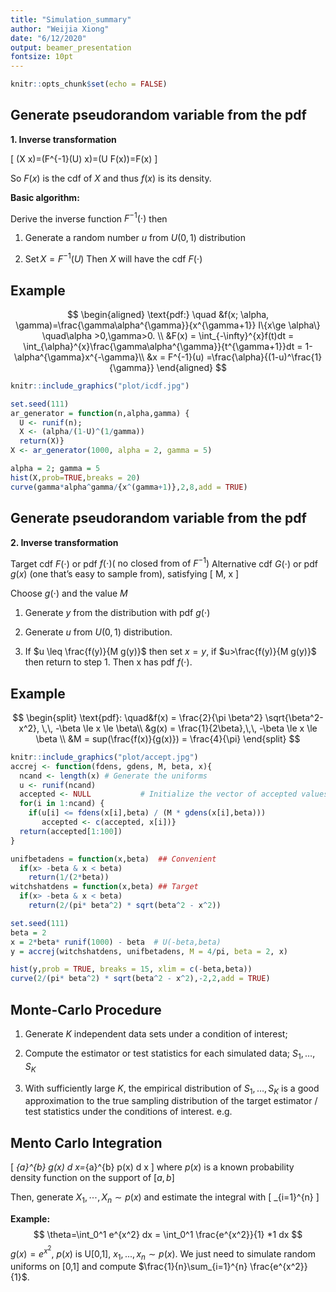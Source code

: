 ```yaml
---
title: "Simulation_summary"
author: "Weijia Xiong"
date: "6/12/2020"
output: beamer_presentation
fontsize: 10pt
---
```



```r
knitr::opts_chunk$set(echo = FALSE)
```

## Generate pseudorandom variable from the pdf

**1. Inverse transformation**

\[
\mathrm{P}(X \leq x)=\mathrm{P}\left(F^{-1}(U) \leq x\right)=\mathrm{P}(U \leq F(x))=F(x)
\]

So $F(x)$ is the cdf of $X$ and thus $f(x)$ is its density.


**Basic algorithm:**

Derive the inverse function $F^{-1}(\cdot)$ then

1. Generate a random number $u$ from $U(0,1)$ distribution

2. $\operatorname{Set} X=F^{-1}(U)$
Then $X$ will have the cdf $F(\cdot)$

## Example

$$
\begin{aligned}
\text{pdf:} \quad &f(x; \alpha, \gamma)=\frac{\gamma\alpha^{\gamma}}{x^{\gamma+1}} I\{x\ge \alpha\} \quad\alpha >0,\gamma>0. \\
&F(x) = \int_{-\infty}^{x}f(t)dt = \int_{\alpha}^{x}\frac{\gamma\alpha^{\gamma}}{t^{\gamma+1}}dt = 1- \alpha^{\gamma}x^{-\gamma}\\
&x = F^{-1}(u) =\frac{\alpha}{(1-u)^\frac{1}{\gamma}}
\end{aligned}
$$ 

```r
knitr::include_graphics("plot/icdf.jpg")

set.seed(111)
ar_generator = function(n,alpha,gamma) {
  U <- runif(n);
  X <- (alpha/(1-U)^(1/gamma))
  return(X)}
X <- ar_generator(1000, alpha = 2, gamma = 5)

alpha = 2; gamma = 5
hist(X,prob=TRUE,breaks = 20)
curve(gamma*alpha^gamma/{x^(gamma+1)},2,8,add = TRUE)
```

## Generate pseudorandom variable from the pdf
**2. Inverse transformation **

Target cdf $F(\cdot)$ or pdf $f(\cdot)\left(\text { no closed from of } F^{-1}\right)$
Alternative cdf $G(\cdot)$ or pdf $g(x)$ (one that's easy to sample from), satisfying
\[
\frac{f(x)}{g(x)} \leq M, \text { for all } x
\]

Choose $g(\cdot)$ and the value $M$

1. Generate $y$ from the distribution with pdf $g(\cdot)$

2. Generate $u$ from $U(0,1)$ distribution.

3. If $u \leq \frac{f(y)}{M g(y)}$ then set $x=y,$ if $u>\frac{f(y)}{M g(y)}$ then return to step 1. Then x has pdf $f(\cdot)$.

## Example
$$
\begin{split}
\text{pdf}: \quad&f(x) = \frac{2}{\pi \beta^2} \sqrt{\beta^2-x^2}, \,\, -\beta \le x \le \beta\\
&g(x) = \frac{1}{2\beta},\,\, -\beta \le x \le \beta \\
&M = sup(\frac{f(x)}{g(x)}) = \frac{4}{\pi}
\end{split}
$$
```r
knitr::include_graphics("plot/accept.jpg") 
accrej <- function(fdens, gdens, M, beta, x){
  ncand <- length(x) # Generate the uniforms 
  u <- runif(ncand)
  accepted <- NULL           # Initialize the vector of accepted values
  for(i in 1:ncand) {
    if(u[i] <= fdens(x[i],beta) / (M * gdens(x[i],beta)))
       accepted <- c(accepted, x[i])}
  return(accepted[1:100])
}

unifbetadens = function(x,beta)  ## Convenient 
  if(x> -beta & x < beta)
    return(1/(2*beta))
witchshatdens = function(x,beta) ## Target
  if(x> -beta & x < beta)
    return(2/(pi* beta^2) * sqrt(beta^2 - x^2))

set.seed(111)
beta = 2
x = 2*beta* runif(1000) - beta  # U(-beta,beta)
y = accrej(witchshatdens, unifbetadens, M = 4/pi, beta = 2, x)

hist(y,prob = TRUE, breaks = 15, xlim = c(-beta,beta))
curve(2/(pi* beta^2) * sqrt(beta^2 - x^2),-2,2,add = TRUE)
```


## Monte-Carlo Procedure
1. Generate $K$ independent data sets under a condition of interest;

2. Compute the estimator or test statistics for each simulated data; $S_{1}, \ldots, S_{K}$

3. With sufficiently large $K$, the empirical distribution of $S_{1}, \ldots, S_{K}$ is a good approximation to the true sampling distribution of the target estimator / test statistics under the conditions of interest. e.g.
\begin{itemize}
\setbeamertemplate{items}[ball]
\item Sample mean $\left(S_{1}, \ldots, S_{K}\right)-\theta_{0}$ is a good approximation of bias
\item $\operatorname{Var}\left(S_{1}, \ldots, S_{K}\right)$ is a good approximation of standard errors
\end{itemize}

## Mento Carlo Integration
\[
\int_{a}^{b} g(x) d x=\int_{a}^{b} \frac{g(x)}{p(x)} p(x) d x
\]
where $p(x)$ is a known probability density function on the support of $[a, b]$
\begin{itemize}
\setbeamertemplate{items}[ball]
\item $g(x)-$ nominal distribution
\item $p(x)-$ importance distribution (Common)
\end{itemize}
Then, generate $X_{1}, \cdots, X_{n} \sim p(x)$ and estimate the integral with
\[
\frac{1}{n} \sum_{i=1}^{n} \frac{g\left(X_{i}\right)}{p\left(X_{i}\right)}
\]

**Example:** 
$$
\theta=\int_0^1 e^{x^2} dx = \int_0^1 \frac{e^{x^2}}{1} *1 dx
$$
$g(x) = e^{x^2}$, $p(x)$ is U[0,1], $x_1,...,x_n \sim p(x)$. We just need to simulate random uniforms on [0,1] and compute $\frac{1}{n}\sum_{i=1}^{n} \frac{e^{x^2}}{1}$.
